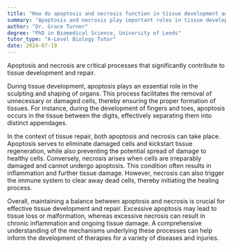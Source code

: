 ```yaml
---
title: "How do apoptosis and necrosis function in tissue development and repair?"
summary: "Apoptosis and necrosis play important roles in tissue development and repair."
author: "Dr. Grace Turner"
degree: "PhD in Biomedical Science, University of Leeds"
tutor_type: "A-Level Biology Tutor"
date: 2024-07-19
---
```


Apoptosis and necrosis are critical processes that significantly contribute to tissue development and repair.

During tissue development, apoptosis plays an essential role in the sculpting and shaping of organs. This process facilitates the removal of unnecessary or damaged cells, thereby ensuring the proper formation of tissues. For instance, during the development of fingers and toes, apoptosis occurs in the tissue between the digits, effectively separating them into distinct appendages.

In the context of tissue repair, both apoptosis and necrosis can take place. Apoptosis serves to eliminate damaged cells and kickstart tissue regeneration, while also preventing the potential spread of damage to healthy cells. Conversely, necrosis arises when cells are irreparably damaged and cannot undergo apoptosis. This condition often results in inflammation and further tissue damage. However, necrosis can also trigger the immune system to clear away dead cells, thereby initiating the healing process.

Overall, maintaining a balance between apoptosis and necrosis is crucial for effective tissue development and repair. Excessive apoptosis may lead to tissue loss or malformation, whereas excessive necrosis can result in chronic inflammation and ongoing tissue damage. A comprehensive understanding of the mechanisms underlying these processes can help inform the development of therapies for a variety of diseases and injuries.
    